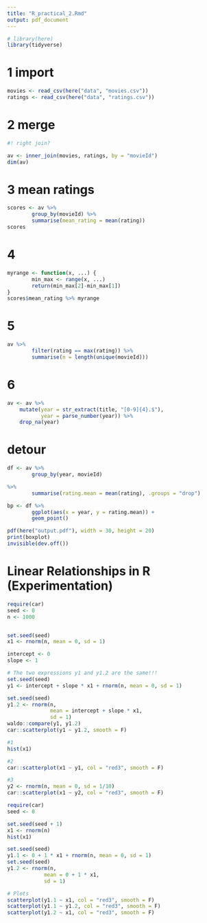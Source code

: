 ```yaml
---
title: "R_practical_2.Rmd"
output: pdf_document
---
```


```r
# library(here)
library(tidyverse)
```

# 1 import
```r
movies <- read_csv(here("data", "movies.csv"))
ratings <- read_csv(here("data", "ratings.csv"))
```

# 2 merge
```r
#! right join?

av <- inner_join(movies, ratings, by = "movieId")
dim(av)
```

# 3 mean ratings
```r
scores <- av %>% 
        group_by(movieId) %>% 
        summarise(mean_rating = mean(rating))
scores
```

# 4
```r
myrange <- function(x, ...) {
        min_max <- range(x, ...)
        return(min_max[2]-min_max[1])
}
scores$mean_rating %>% myrange
```
# 5
```r

av %>% 
        filter(rating == max(rating)) %>% 
        summarise(n = length(unique(movieId)))
```

# 6
```r
av <- av %>%
    mutate(year = str_extract(title, "[0-9]{4}.$"),
           year = parse_number(year)) %>%
    drop_na(year)
```

# detour
```r
df <- av %>%
        group_by(year, movieId)

%>%
        summarise(rating.mean = mean(rating), .groups = "drop")

bp <- df %>%
        ggplot(aes(x = year, y = rating.mean)) +
        geom_point()

pdf(here("output.pdf"), width = 30, height = 20)
print(boxplot)
invisible(dev.off())

```





# Linear Relationships in R (Experimentation)

```r
require(car)
seed <- 0
n <- 1000


set.seed(seed)
x1 <- rnorm(n, mean = 0, sd = 1)

intercept <- 0
slope <- 1

# The two expressions y1 and y1.2 are the same!!!
set.seed(seed)
y1 <- intercept + slope * x1 + rnorm(n, mean = 0, sd = 1)

set.seed(seed)
y1.2 <- rnorm(n, 
              mean = intercept + slope * x1, 
              sd = 1)
waldo::compare(y1, y1.2)
car::scatterplot(y1 ~ y1.2, smooth = F)
```


```r
#1 
hist(x1)

#2 
car::scatterplot(x1 ~ y1, col = "red3", smooth = F)

#3
y2 <- rnorm(n, mean = 0, sd = 1/10)
car::scatterplot(x1 ~ y2, col = "red3", smooth = F)

```

```r
require(car)
seed <- 0

set.seed(seed + 1)
x1 <- rnorm(n)
hist(x1)

set.seed(seed)
y1.1 <- 0 + 1 * x1 + rnorm(n, mean = 0, sd = 1)
set.seed(seed)
y1.2 <- rnorm(n,
            mean = 0 + 1 * x1,
            sd = 1)

# Plots
scatterplot(y1.1 ~ x1, col = "red3", smooth = F)
scatterplot(y1.1 ~ y1.2, col = "red3", smooth = F)
scatterplot(y1.2 ~ x1, col = "red3", smooth = F)
```

